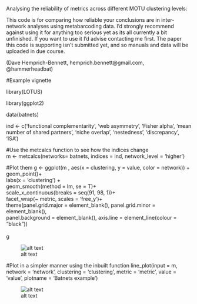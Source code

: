 Analysing the reliability of metrics across different MOTU clustering levels:

This code is for comparing how reliable your conclusions are in inter-network analyses using metabarcoding data. I'd strongly recommend against using it for anything too serious yet as its all currently a bit unfinished. If you want to use it I'd advise contacting me first. The paper this code is supporting isn't submitted yet, and so manuals and data will be uploaded in due course.

(Dave Hemprich-Bennett, hemprich.bennett@gmail.com, @hammerheadbat)




#Example vignette

library(LOTUS)

library(ggplot2)

data(batnets)

ind <- c('functional complementarity',
                         'web asymmetry',
                         'Fisher alpha', 'mean number of shared partners',
                         'niche overlap',
                         'nestedness',
                         'discrepancy',
                         'ISA')

#Use the metcalcs function to see how the indices change                          
m <- metcalcs(networks= batnets, indices = ind, network_level = 'higher')

#Plot them
g <- ggplot(m , aes(x = clustering, y = value, color = network)) +<br/>
  geom_point()+<br/>
  labs(x = 'clustering') +<br/>
  geom_smooth(method = lm, se = T)+<br/>
  scale_x_continuous(breaks = seq(91, 98, 1))+<br/>
  facet_wrap(~ metric, scales = 'free_y')+<br/>
  theme(panel.grid.major = element_blank(), panel.grid.minor = element_blank(),<br/>
        panel.background = element_blank(), axis.line = element_line(colour = "black"))<br/><br/>
g

![alt text](example_images/scatterplot.png)

#Plot in a simpler manner using the inbuilt function
line_plot(input = m, network = 'network', clustering = 'clustering', metric = 'metric', value = 'value', plotname = 'Batnets example')

![alt text](example_images/lineplot.png)
